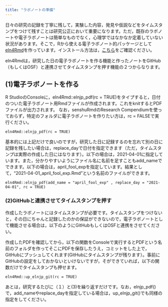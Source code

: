 ```yaml
---
title: "ラボノートの準備"
---
```


日々の研究の記録を丁寧に残して，実験した内容，発見や仮説などをタイムスタンプをつけて残すことは研究公正において重要になります。ただ，既存のラボノートや電子ラボノートは簡単なものでなく，心理学ではなかなか定着していない状況があります。そこで，Rから使える電子ラボノート的パッケージとして[eln4Rmd](https://github.com/ykunisato/eln4Rmd)を作っています。インストール方法は，[こちら](https://github.com/ykunisato/eln4Rmd)をご確認ください。

eln4Rmdは，研究した日の電子ラボノートを作る機能と作ったノートをGitHub（もしくはOSF）と連携させてタイムスタンプを押す機能の２つからなります。

## (1)電子ラボノートを作る

R StudioのConsoleに，eln4Rmd::elnjp_pdf(rc = TRUE)をタイプすると，日付のついた電子ラボノート用Rmdファイルが作成されます。これをknitするとPDFファイルが出力されます。
なお，senshuRmdのResearch Compendiumを使っておらず，特定のフォルダに電子ラボノートを作りたい方は，rc = FALSEで実行ください。

``` 
eln4Rmd::elnjp_pdf(rc = TRUE)
```

基本的には上記だけで良いのですが，研究した日に記録するのを忘れて別の日に記録を残したい場合は，replace_dayで日付を指定できます（ただ，タイムスタンプは実際の作成した日にはなります）。以下の場合は，2021-04-01に指定しています。また，分かりやすいようにファイル名に名前を足すこともadd_nameでできます。以下の場合は，april_fool_expを指定しています。結果として，"2021-04-01_april_fool_exp.Rmd"という名前のファイルができます。

``` 
eln4Rmd::elnjp_pdf(add_name = "april_fool_exp" , replace_day = "2021-04-01", rc = TRUE)
```

### (2)GitHubと連携させてタイムスタンプを押す

作成したラボノートにはタイムスタンプが必要です。タイムスタンプをつけないと，その日にちゃんと記録したのかの保証ができないので，電子ラボノートとして機能させる場合は，以下のようにGitHubもしくはOSFと連携をさせてください。

作成したPDFを確認してから，以下の関数をConsoleで実行するとPDFという名前のフォルダを作ってそこにPDFを保存したうえ，コミットをした上で，GitHubにプッシュしてくれます(GitHubにタイムスタンプが残ります）。事前にGitHubの設定をしておかないといけないですが，そができていれば，以下の関数だけでタイムスタンプも押せます。

``` 
eln4Rmd::up_elnjp_git(rc = TRUE)
```

あとは，研究するたびに（１）と(3)を繰り返すだけです。なお，elnjp_pdf()で，add_nameやreplace_dayを指定している場合は，up_elnjp_git()でも同様の指定をしてください。